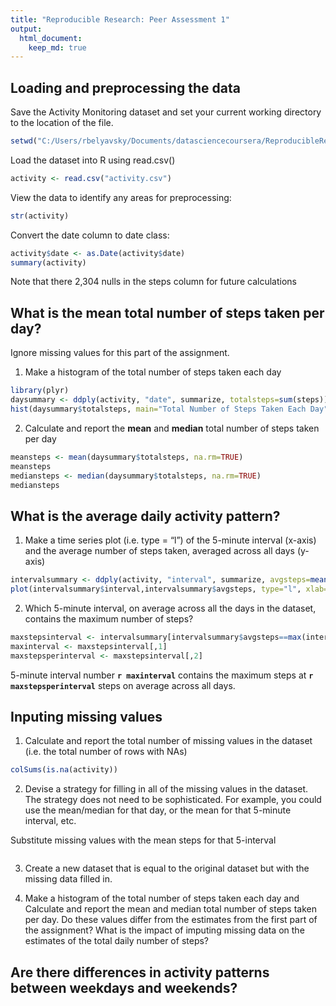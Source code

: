 ```yaml
---
title: "Reproducible Research: Peer Assessment 1"
output: 
  html_document:
    keep_md: true
---
```



## Loading and preprocessing the data
Save the Activity Monitoring dataset and set your current working directory to the location of the file.
```r
setwd("C:/Users/rbelyavsky/Documents/datasciencecoursera/ReproducibleResearch/PA1")
```
Load the dataset into R using read.csv()
```r
activity <- read.csv("activity.csv")
```
View the data to identify any areas for preprocessing:
```r
str(activity)
```
Convert the date column to date class:
```r
activity$date <- as.Date(activity$date)
summary(activity)
```
Note that there 2,304 nulls in the steps column for future calculations

## What is the mean total number of steps taken per day?
Ignore missing values for this part of the assignment.

1. Make a histogram of the total number of steps taken each day
```r
library(plyr)
daysummary <- ddply(activity, "date", summarize, totalsteps=sum(steps))
hist(daysummary$totalsteps, main="Total Number of Steps Taken Each Day", xlab="Total steps", col="blue")
```

2. Calculate and report the **mean** and **median** total number of steps taken per day
```r
meansteps <- mean(daysummary$totalsteps, na.rm=TRUE)
meansteps
mediansteps <- median(daysummary$totalsteps, na.rm=TRUE)
mediansteps
```


## What is the average daily activity pattern?
1. Make a time series plot (i.e. type = "l") of the 5-minute interval (x-axis) and the average number of steps taken, averaged across all days (y-axis)
```r
intervalsummary <- ddply(activity, "interval", summarize, avgsteps=mean(steps, na.rm=TRUE))
plot(intervalsummary$interval,intervalsummary$avgsteps, type="l", xlab="5 minute interval", ylab="Average steps", main="Average Number of Steps Taken During Each Interval")
```

2. Which 5-minute interval, on average across all the days in the dataset, contains the maximum number of steps?
```r
maxstepsinterval <- intervalsummary[intervalsummary$avgsteps==max(intervalsummary$avgsteps),]
maxinterval <- maxstepsinterval[,1]
maxstepsperinterval <- maxstepsinterval[,2]
```
5-minute interval number **`r maxinterval`** contains the maximum steps at **`r maxstepsperinterval`** steps on average across all days.
 
## Inputing missing values
1. Calculate and report the total number of missing values in the dataset (i.e. the total number of rows with NAs)
```r
colSums(is.na(activity))
```

2. Devise a strategy for filling in all of the missing values in the dataset. The strategy does not need to be sophisticated. For example, you could use the mean/median for that day, or the mean for that 5-minute interval, etc.

Substitute missing values with the mean steps for that 5-interval
```r

```

3. Create a new dataset that is equal to the original dataset but with the missing data filled in.

4. Make a histogram of the total number of steps taken each day and Calculate and report the mean and median total number of steps taken per day. Do these values differ from the estimates from the first part of the assignment? What is the impact of imputing missing data on the estimates of the total daily number of steps?


## Are there differences in activity patterns between weekdays and weekends?
